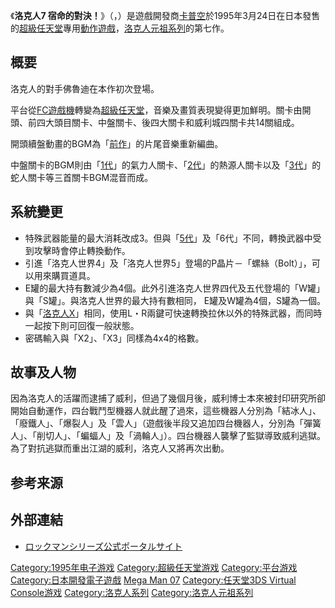 {{NoteTA|G1=Games}}
{{Infobox VG
| title =洛克人7 宿命的對決！
| image =[[File:Rockman7.jpg|256px]]
| caption =日本版遊戲封面
| japanese =ロックマン7 宿命の対決!
| english =Mega Man 7
| original =
| genre =[[平台动作游戏|平台动作]]
| language =
| platform =[[超級任天堂|超級任天堂]]
| developer =[[卡普空|卡普空]]
| publisher = 卡普空
| main publisher =
| producer =[[藤原得郎|藤原得郎]]
| director =
| designer =[[稻船敬二|稻船敬二]]
| writer =
| programmer =
| composer =山口真理
| artist =
| license =
| series =[[洛克人系列|洛克人系列]]
|released = {{vgrelease|JP|1995年3月24日<ref name="r20">{{cite book |isbn=978-1-897376-79-9 |date=January 6, 2010 |title=Mega Man: Official Complete Works|publisher=[[UDON|Udon Entertainment]] | pages=40–51}}</ref>|NA|1995年9月<ref>{{cite web | author=Business Wire staff | date=September 5, 1995 | title=Capcom's Fall Line Up of Super Nintendo Products Exceed Sales Expectations; Game Leader Supports Viable 16-bit Market with Five Titles. | url=http://www.accessmylibrary.com/article-1G1-17336109/capcom-fall-line-up.html | publisher=[[Business_Wire|Business Wire]] | accessdate=April 18, 2010 | archive-date=2019-09-02 | archive-url=https://web.archive.org/web/20190902204559/https://www.nelsonbrain.com/shop | dead-url=no }}</ref>|EU|1995年<ref name="sprev">{{cite journal| author=Mott, Tony | title=UK Review: ''Mega Man 7''| journal=[[Super_Play|Super Play]]| issue=38 | publisher=[[Future_Publishing|Future Publishing]] | date=December 1995 | page=p. 42 | issn=0966-6192}}</ref>}}  
| engine =
| version =
| modes = [[单人游戏|单人游戏]]
}}
《'''洛克人7 宿命的對決！'''》（{{lang-ja|ロックマン7 宿命の対決!，Rockman 7}}，{{lang-en|''Mega Man 7''}}）是遊戲開發商[[卡普空|卡普空]]於1995年3月24日在日本發售的[[超級任天堂|超級任天堂]]專用[[動作遊戲|動作遊戲]]，[[洛克人元祖系列|洛克人元祖系列]]的第七作。

== 概要 ==
洛克人的對手佛魯迪在本作初次登場。

平台從[[FC遊戲機|FC遊戲機]]轉變為[[超級任天堂|超級任天堂]]，音樂及畫質表現變得更加鮮明。關卡由開頭、前四大頭目關卡、中盤關卡、後四大關卡和威利城四關卡共14關組成。

開頭續盤動畫的BGM為「[[洛克人6：史上最大戰爭！！|前作]]」的片尾音樂重新編曲。

中盤關卡的BGM則由「[[洛克人_(遊戲)|1代]]」的氣力人關卡、「[[洛克人2：威利博士之謎|2代]]」的熱源人關卡以及「[[洛克人3：威利博士的末期！？|3代]]」的蛇人關卡等三首關卡BGM混音而成。

== 系統變更 ==
* 特殊武器能量的最大消耗改成3。但與「[[洛克人5：布魯斯的陷阱！？|5代]]」及「6代」不同，轉換武器中受到攻擊時會停止轉換動作。
* 引進「洛克人世界4」及「洛克人世界5」登場的P晶片－「螺絲（Bolt）」，可以用來購買道具。
* E罐的最大持有數減少為4個。此外引進洛克人世界四代及五代登場的「W罐」與「S罐」。與洛克人世界的最大持有數相同， E罐及W罐為4個，S罐為一個。
* 與「[[洛克人X_(遊戲)|洛克人X]]」相同，使用L・R兩鍵可快速轉換拉休以外的特殊武器，而同時一起按下則可回復一般狀態。
* 密碼輸入與「X2」、「X3」同樣為4x4的格數。

== 故事及人物 ==
{{see also|洛克人元祖系列角色列表}}
因為洛克人的活躍而逮捕了威利，但過了幾個月後，威利博士本來被封印研究所卻開始自動運作，四台戰鬥型機器人就此醒了過來，這些機器人分別為「結冰人」、「廢鐵人」、「爆裂人」及「雲人」（遊戲後半段又追加四台機器人，分別為「彈簧人」、「削切人」、「蝙蝠人」及「渦輪人」）。四台機器人襲擊了監獄導致威利逃獄。為了對抗逃獄而重出江湖的威利，洛克人又將再次出動。

== 参考来源 ==
{{reflist|2}}

== 外部連結 ==
* [http://www.capcom.co.jp/rockman20th/ ロックマンシリーズ公式ポータルサイト] {{Wayback|url=http://www.capcom.co.jp/rockman20th/ |date=20080511130433 }}

{{洛克人}}

{{DEFAULTSORT:Rockman 7}}
[[Category:1995年电子游戏|Category:1995年电子游戏]]
[[Category:超級任天堂游戏|Category:超級任天堂游戏]]
[[Category:平台游戏|Category:平台游戏]]
[[Category:日本開發電子遊戲|Category:日本開發電子遊戲]]
[[Category:僅有單人模式的電子遊戲|Mega Man 07]]
[[Category:任天堂3DS_Virtual_Console游戏|Category:任天堂3DS Virtual Console游戏]]
[[Category:洛克人系列|Category:洛克人系列]]
[[Category:洛克人元祖系列|Category:洛克人元祖系列]]